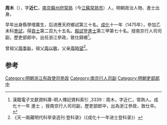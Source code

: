'''周木'''（{{bd|1447年||？}}），字'''近仁'''，[[南京|南京]][[蘇州府|蘇州府]][[常熟|常熟]]（今[[江蘇|江蘇]][[常熟市|常熟市]]）人，明朝政治人物、進士出身。

早年出身縣學增廣生，后进應天府鄉試第三十名。[[成化|成化]]十一年（1475年），參加乙未科[[會試|會試]]，得[[貢士|貢士]]第二百九十五名。[[殿試|殿試]]登[[進士|進士]]第三甲第七十名。授南京行人司司副，歷吏部郎中，出任浙江參政，致仕歸鄉<ref>漢籍電子文獻資料庫-明人傳記資料索引 ,3339：周木，字近仁，常熟人。成化十一年 進士 ，授南京行人司司副，歷吏部郎中，出為浙江參政，致仕卒。	</ref>。

曾祖父[[周季新|周季新]]，祖父[[周以敬|周以敬]]，父亲[[周時望|周時望]]<ref>《天一阁藏明代科举录选刊·登科录》（《成化十一年进士登科录》）</ref>。

==参考==
{{reflist}}
{{明朝人物小作品}}
{{成化十一年乙未科殿試金榜}}

[[Category:明朝浙江布政使司參政|Category:明朝浙江布政使司參政]]
[[Category:南京行人司副|Category:南京行人司副]]
[[Category:明朝吏部郎中|Category:明朝吏部郎中]]